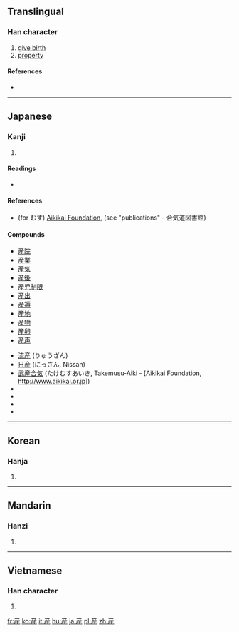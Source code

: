 {{also|产|產}}
==Translingual==

===Han character===
{{Han char|rn=100|rad=生|as=06|sn=11|four=|canj=卜竹竹手一 (YHHQM)}}

# [[give birth]]
# [[property]] {{qualifier|Japanese}} <!-- I don’t know if this is restricted to Japanese, but it’s found in [[共産]] ‘communist’ (share property) and [[不動産]] ‘real estate’ (non-moving property) -->

====References====
* {{Han ref|kx=0755.111|dkj=21684|hdz=42577.150|uh=7523|ud=29987}}

----

==Japanese==

===Kanji===
{{ja-kanji|grade=4|rs=生06}}

# {{defn|lang=ja|sort=生06}}

====Readings====
* {{ja-readings|on=[[さん]] (san)|kun=[[うまれる]] (umareru), [[うぶ]] (ubu), [[うむ]] (umu),　[[むす]] (musu)}}

====References====
* (for むす) [http://www.aikikai.or.jp Aikikai Foundation], (see "publications" - 合気道図書館)

====Compounds====
{{top2}}
* [[産院]]
* [[産業]]
* [[産気]]
* [[産後]]
* [[産児制限]]
* [[産出]]
* [[産褥]]
* [[産地]]
* [[産物]]
* [[産卵]]
* [[産声]]
{{mid2}}
* [[流産]] (りゅうざん)
* [[日産]] (にっさん, Nissan)
* [[武産合気]] (たけむすあいき, Takemusu-Aiki - [Aikikai Foundation, http://www.aikikai.or.jp])
* {{term|共産||[[communist]]|tr=[[きょうさん]], [[kyōsan]]|lang=ja|sc=Jpan}}
* {{term|共産主義||[[communism]]|tr=[[きょうさんしゅぎ]], [[kyōsanshugi]]|lang=ja|sc=Jpan}}
* {{term|共産党||[[communist]] [[party]]|tr=[[きょうさんとう]], [[kyōsantō]]|lang=ja|sc=Jpan}}
* {{term|共産党宣言||[[communist]] [[party]] [[manifesto]]|tr=[[きょうさんとうせんげん]], [[kyōsantō sengen]]|lang=ja|sc=Jpan}}
{{bottom}}
----

==Korean==

===Hanja===
{{ko-hanja|hangeul=[[산]]|eumhun=|rv=san|mr=san|y=san}}

# {{defn|lang=ko|sort=生06}}

----

==Mandarin==

===Hanzi===
{{cmn-hanzi|sim=产|pin=[[chǎn]] ([[chan3]])|wg=ch'an<sup>3</sup>}}

# {{defn|lang=cmn|sort=生06}}

----

==Vietnamese==

===Han character===
{{vi-hantu|[[sản]]|rs=生06}}

# {{defn|lang=vi|sort=生06}}

[[fr:産]]
[[ko:産]]
[[it:産]]
[[hu:産]]
[[ja:産]]
[[pl:産]]
[[zh:産]]